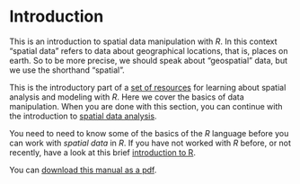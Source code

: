 # Introduction

This is an introduction to spatial data manipulation with *R*. In this context "spatial data" refers to data about geographical locations, that is, places on earth. So to be more precise, we should speak about "geospatial" data, but we use the shorthand "spatial". 

This is the introductory part of a [set of resources](/) for learning about spatial analysis and modeling with *R*. Here we cover the basics of data manipulation. When you are done with this section, you can continue with the introduction to [spatial data analysis](/analysis).

You need to need to know some of the basics of the *R* language before you can work with *spatial data* in *R*. If you have not worked with *R* before, or not recently, have a look at this brief [introduction to R](../../intr). 

You can [download this manual as a pdf](/_sources/spatial/rst/RSpatial.pdf).


